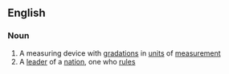==English==
===Noun===
#A measuring device with [[gradation]]s in [[unit]]s of [[measurement]]
#A [[leader]] of a [[nation]], one who [[rule]]s